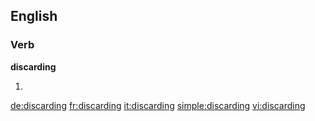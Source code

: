 ==English==

===Verb===
'''discarding'''

# {{present participle of|discard}}

[[de:discarding]]
[[fr:discarding]]
[[it:discarding]]
[[simple:discarding]]
[[vi:discarding]]